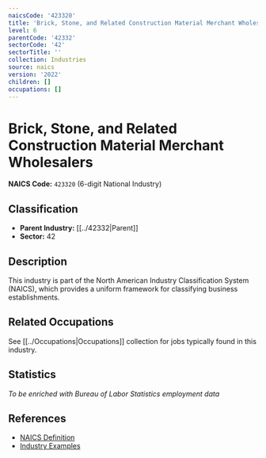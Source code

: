 ```yaml
---
naicsCode: '423320'
title: 'Brick, Stone, and Related Construction Material Merchant Wholesalers'
level: 6
parentCode: '42332'
sectorCode: '42'
sectorTitle: ''
collection: Industries
source: naics
version: '2022'
children: []
occupations: []
---
```

# Brick, Stone, and Related Construction Material Merchant Wholesalers

**NAICS Code:** `423320` (6-digit National Industry)

## Classification

- **Parent Industry:** [[../42332|Parent]]
- **Sector:** 42

## Description

This industry is part of the North American Industry Classification System (NAICS), which provides a uniform framework for classifying business establishments.

## Related Occupations

See [[../Occupations|Occupations]] collection for jobs typically found in this industry.

## Statistics

*To be enriched with Bureau of Labor Statistics employment data*

## References

- [NAICS Definition](https://www.census.gov/naics/)
- [Industry Examples](https://www.census.gov/naics/2022NAICS/)

